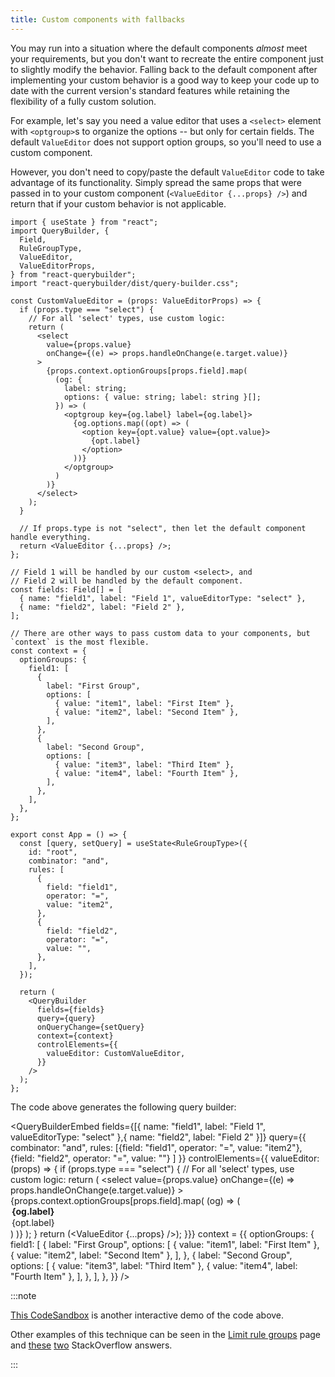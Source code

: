 ```yaml
---
title: Custom components with fallbacks
---
```



You may run into a situation where the default components _almost_ meet your requirements, but you don't want to recreate the entire component just to slightly modify the behavior. Falling back to the default component after implementing your custom behavior is a good way to keep your code up to date with the current version's standard features while retaining the flexibility of a fully custom solution.

For example, let's say you need a value editor that uses a `<select>` element with `<optgroup>`s to organize the options -- but only for certain fields. The default `ValueEditor` does not support option groups, so you'll need to use a custom component.

However, you don't need to copy/paste the default `ValueEditor` code to take advantage of its functionality. Simply spread the same props that were passed in to your custom component (`<ValueEditor {...props} />`) and return that if your custom behavior is not applicable.

```tsx
import { useState } from "react";
import QueryBuilder, {
  Field,
  RuleGroupType,
  ValueEditor,
  ValueEditorProps,
} from "react-querybuilder";
import "react-querybuilder/dist/query-builder.css";

const CustomValueEditor = (props: ValueEditorProps) => {
  if (props.type === "select") {
    // For all 'select' types, use custom logic:
    return (
      <select
        value={props.value}
        onChange={(e) => props.handleOnChange(e.target.value)}
      >
        {props.context.optionGroups[props.field].map(
          (og: {
            label: string;
            options: { value: string; label: string }[];
          }) => (
            <optgroup key={og.label} label={og.label}>
              {og.options.map((opt) => (
                <option key={opt.value} value={opt.value}>
                  {opt.label}
                </option>
              ))}
            </optgroup>
          )
        )}
      </select>
    );
  }

  // If props.type is not "select", then let the default component handle everything.
  return <ValueEditor {...props} />;
};

// Field 1 will be handled by our custom <select>, and
// Field 2 will be handled by the default component.
const fields: Field[] = [
  { name: "field1", label: "Field 1", valueEditorType: "select" },
  { name: "field2", label: "Field 2" },
];

// There are other ways to pass custom data to your components, but `context` is the most flexible.
const context = {
  optionGroups: {
    field1: [
      {
        label: "First Group",
        options: [
          { value: "item1", label: "First Item" },
          { value: "item2", label: "Second Item" },
        ],
      },
      {
        label: "Second Group",
        options: [
          { value: "item3", label: "Third Item" },
          { value: "item4", label: "Fourth Item" },
        ],
      },
    ],
  },
};

export const App = () => {
  const [query, setQuery] = useState<RuleGroupType>({
    id: "root",
    combinator: "and",
    rules: [
      {
        field: "field1",
        operator: "=",
        value: "item2",
      },
      {
        field: "field2",
        operator: "=",
        value: "",
      },
    ],
  });

  return (
    <QueryBuilder
      fields={fields}
      query={query}
      onQueryChange={setQuery}
      context={context}
      controlElements={{
        valueEditor: CustomValueEditor,
      }}
    />
  );
};
```

The code above generates the following query builder:

<QueryBuilderEmbed
  fields={[{ name: "field1", label: "Field 1", valueEditorType: "select" },{ name: "field2", label: "Field 2" }]}
  query={{ combinator: "and", rules: [{field: "field1", operator: "=", value: "item2"}, {field: "field2", operator: "=", value: ""} ] }}
  controlElements={{ valueEditor: (props) => {
    if (props.type === "select") {
      // For all 'select' types, use custom logic:
      return (
        <select
          value={props.value}
          onChange={(e) => props.handleOnChange(e.target.value)}
        >
          {props.context.optionGroups[props.field].map(
            (og) => (
              <optgroup key={og.label} label={og.label}>
                {og.options.map((opt) => (
                  <option key={opt.value} value={opt.value}>
                    {opt.label}
                  </option>
                ))}
              </optgroup>
            )
          )}
        </select>
      );
    }
    return (<ValueEditor {...props} />);
  }}}
  context = {{
    optionGroups: {
      field1: [
        {
          label: "First Group",
          options: [
            { value: "item1", label: "First Item" },
            { value: "item2", label: "Second Item" },
          ],
        },
        {
          label: "Second Group",
          options: [
            { value: "item3", label: "Third Item" },
            { value: "item4", label: "Fourth Item" },
          ],
        },
      ],
    },
  }}
/>

:::note

[This CodeSandbox](https://codesandbox.io/s/react-querybuilder-optgroups-fnd13) is another interactive demo of the code above.

Other examples of this technique can be seen in the [Limit rule groups](./limit-groups#conditionally-allow-new-groups) page and [these](https://stackoverflow.com/questions/68447510/react-query-builder-question-is-there-a-way-to-disable-a-field-option-when-addi/69443288#69443288) [two](https://stackoverflow.com/questions/61768845/progamatically-show-hide-operator-rule-and-group-button-in-react-querybuilder/69443467#69443467) StackOverflow answers.

:::
